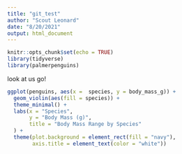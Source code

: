 ```yaml
---
title: "git_test"
author: "Scout Leonard"
date: "8/20/2021"
output: html_document
---
```


```r
knitr::opts_chunk$set(echo = TRUE)
library(tidyverse)
library(palmerpenguins)
```





look at us go!

```r
ggplot(penguins, aes(x =  species, y = body_mass_g)) +
  geom_violin(aes(fill = species)) +
  theme_minimal() +
  labs(x = "Species", 
       y = "Body Mass (g)", 
       title = "Body Mass Range by Species"
  ) +
  theme(plot.background = element_rect(fill = "navy"),
        axis.title = element_text(color = "white"))
```

